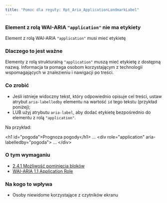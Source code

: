 ```yaml
---
title: "Pomoc dla reguły: Rpt_Aria_ApplicationLandmarkLabel"
---
```


<div className="toolHelp">
<Row>
<Column colLg={16} colMd={8} colSm={4} className="toolHead">

### Element z rolą WAI-ARIA `"application"` nie ma etykiety

<div id="locLevel"></div>

Element z rolą WAI-ARIA `"application"` musi mieć etykietę

</Column>
</Row>

<Row>

<Column colLg={11} colMd={5} colSm={4} className="toolMain">

### Dlaczego to jest ważne

Elementy z rolą strukturalną `"application"` muszą mieć etykietę z dostępną nazwą. Informacja ta pomaga osobom korzystającym z technologii wspomagających w znalezieniu i nawigacji po treści.

<div id="locSnippet"></div>

### Co zrobić

* Jeśli istnieje widoczny tekst, który odpowiednio opisuje cel treści, ustaw atrybut `aria-labelledby` elementu na wartość `id` tego tekstu (przykład poniżej);
* LUB użyj atrybutu `aria-label`, aby dodać etykietę bezpośrednio do elementu z rolą `"application"`.

Na przykład:

<CodeSnippet type="multi" light={true}>   &lt;h1 id="pogoda"&gt;Prognoza pogody&lt;/h1&gt;
   ...
   &lt;div role="application" aria-labelledby="pogoda"&gt;
   ...
   &lt;/div&gt;</CodeSnippet>

</Column>

<Column colLg={5} colMd={3} colSm={4} className="toolLeft">

### O tym wymaganiu

* [2.4.1 Możliwość pominięcia bloków](https://wcag.lepszyweb.pl/?showtechniques=111#bypass-blocks)
* [WAI-ARIA 1.1 Application Role](https://www.w3.org/TR/wai-aria-1.1/#application)

### Na kogo to wpływa

* Osoby niewidome korzystające z czytników ekranu

</Column>
</Row>
</div>

